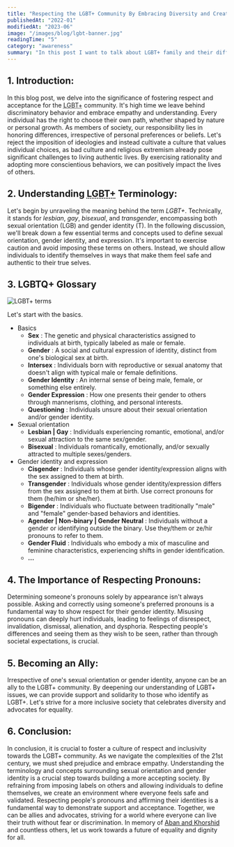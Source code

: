 ```yaml
---
title: "Respecting the LGBT+ Community By Embracing Diversity and Creating Inclusive Spaces"
publishedAt: "2022-01"
modifiedAt: "2023-06"
image: "/images/blog/lgbt-banner.jpg"
readingTime: "5"
category: "awareness"
summary: "In this post I want to talk about LGBT+ family and their difficulties in our society."
---
```


## 1. Introduction:

In this blog post, we delve into the significance of fostering respect and
acceptance for the <abbr title="Lesbian, Gay, Bisexual, Transgender, ...">LGBT+</abbr> community.
It's high time we leave behind discriminatory behavior and embrace empathy and understanding.
Every individual has the right to choose their own path, whether shaped by nature
or personal growth. As members of society, our responsibility lies in honoring differences,
irrespective of personal preferences or beliefs. Let's reject the imposition of ideologies
and instead cultivate a culture that values individual choices, as bad culture and
religious extremism already pose significant challenges to living authentic lives.
By exercising rationality and adopting more conscientious behaviors, we can positively
impact the lives of others.

## 2. Understanding <abbr title="Lesbian, Gay, Bisexual, Transgender, ...">**LGBT+**</abbr> Terminology:

Let's begin by unraveling the meaning behind the term _LGBT+_.
Technically, it stands for _lesbian_, _gay_, _bisexual_, and _transgender_, encompassing both sexual orientation (LGB) and gender identity (T).
In the following discussion, we'll break down a few essential terms and concepts used to define sexual orientation, gender identity, and expression.
It's important to exercise caution and avoid imposing these terms on others.
Instead, we should allow individuals to identify themselves in ways that make them feel safe and authentic to their true selves.

## 3. LGBTQ+ Glossary

<Div
  position="relative"
  height="min(70vw, 500px)"
  width="100%"
  curve="sm"
  overflow="hidden"
  my="4"
>
  <Image
    src="/images/blog/lgbtqia+.jpg"
    layout="fill"
    fit="contain"
    alt="LGBT+ terms"
  />
</Div>

Let's start with the basics.

- Basics
  - **Sex** : The genetic and physical characteristics assigned to individuals at birth, typically labeled as male or female.
  - **Gender** : A social and cultural expression of identity, distinct from one's biological sex at birth.
  - **Intersex** : Individuals born with reproductive or sexual anatomy that doesn't align with typical male or female definitions.
  - **Gender Identity** : An internal sense of being male, female, or something else entirely.
  - **Gender Expression** : How one presents their gender to others through mannerisms, clothing, and personal interests.
  - **Questioning** : Individuals unsure about their sexual orientation and/or gender identity.
- Sexual orientation
  - **Lesbian | Gay** : Individuals experiencing romantic, emotional, and/or sexual attraction to the same sex/gender.
  - **Bisexual** : Individuals romantically, emotionally, and/or sexually attracted to multiple sexes/genders.
- Gender identity and expression
  - **Cisgender** : Individuals whose gender identity/expression aligns with the sex assigned to them at birth.
  - **Transgender** : Individuals whose gender identity/expression differs from the sex assigned to them at birth. Use correct pronouns for them (he/him or she/her).
  - **Bigender** : Individuals who fluctuate between traditionally "male" and "female" gender-based behaviors and identities.
  - **Agender | Non-binary | Gender Neutral** : Individuals without a gender or identifying outside the binary. Use they/them or ze/hir pronouns to refer to them.
  - **Gender Fluid** : Individuals who embody a mix of masculine and feminine characteristics, experiencing shifts in gender identification.
  - **...**

## 4. The Importance of Respecting Pronouns:

Determining someone's pronouns solely by appearance isn't always possible.
Asking and correctly using someone's preferred pronouns is a fundamental way to show respect for their gender identity.
Misusing pronouns can deeply hurt individuals, leading to feelings of disrespect, invalidation, dismissal, alienation, and dysphoria.
Respecting people's differences and seeing them as they wish to be seen, rather than through societal expectations, is crucial.

## 5. Becoming an Ally:

Irrespective of one's sexual orientation or gender identity, anyone can be an ally to the LGBT+ community.
By deepening our understanding of LGBT+ issues, we can provide support and solidarity to those who identify as LGBT+.
Let's strive for a more inclusive society that celebrates diversity and advocates for equality.

## 6. Conclusion:

In conclusion, it is crucial to foster a culture of respect and inclusivity towards the LGBT+ community.
As we navigate the complexities of the 21st century, we must shed prejudice and embrace empathy.
Understanding the terminology and concepts surrounding sexual orientation
and gender identity is a crucial step towards building a more accepting society.
By refraining from imposing labels on others and allowing individuals to define themselves,
we create an environment where everyone feels safe and validated.
Respecting people's pronouns and affirming their identities is a fundamental way to demonstrate support and acceptance.
Together, we can be allies and advocates, striving for a world where everyone can live their truth without fear or discrimination.
In memory of [Aban and Khorshid](https://www.imdb.com/title/tt3201792/) and countless others, let us work towards a future of equality and dignity for all.
